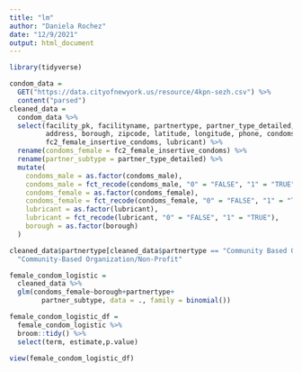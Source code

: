 ```yaml
---
title: "lm"
author: "Daniela Rochez"
date: "12/9/2021"
output: html_document
---
```


```r
library(tidyverse)
```

```r
condom_data = 
  GET("https://data.cityofnewyork.us/resource/4kpn-sezh.csv") %>% 
  content("parsed")
cleaned_data = 
  condom_data %>% 
  select(facility_pk, facilityname, partnertype, partner_type_detailed, 
         address, borough, zipcode, latitude, longitude, phone, condoms_male,
         fc2_female_insertive_condoms, lubricant) %>% 
  rename(condoms_female = fc2_female_insertive_condoms) %>% 
  rename(partner_subtype = partner_type_detailed) %>% 
  mutate(
    condoms_male = as.factor(condoms_male), 
    condoms_male = fct_recode(condoms_male, "0" = "FALSE", "1" = "TRUE"),
    condoms_female = as.factor(condoms_female),
    condoms_female = fct_recode(condoms_female, "0" = "FALSE", "1" = "TRUE"),
    lubricant = as.factor(lubricant),
    lubricant = fct_recode(lubricant, "0" = "FALSE", "1" = "TRUE"),
    borough = as.factor(borough)
  )

cleaned_data$partnertype[cleaned_data$partnertype == "Community Based Organization/Non-Profit"] =
  "Community-Based Organization/Non-Profit"
```

```r
female_condom_logistic =
  cleaned_data %>% 
  glm(condoms_female~borough+partnertype+
        partner_subtype, data = ., family = binomial())

female_condom_logistic_df =
  female_condom_logistic %>% 
  broom::tidy() %>%
  select(term, estimate,p.value) 

view(female_condom_logistic_df)
```

